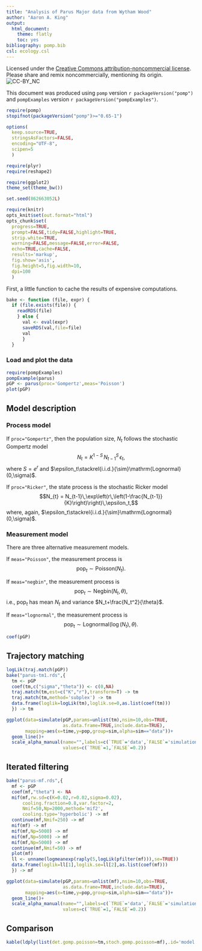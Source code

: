 ```yaml
---
title: "Analysis of Parus Major data from Wytham Wood"
author: "Aaron A. King"
output:
  html_document:
    theme: flatly
    toc: yes
bibliography: pomp.bib
csl: ecology.csl
---
```


Licensed under the [Creative Commons attribution-noncommercial license](http://creativecommons.org/licenses/by-nc/3.0).
Please share and remix noncommercially, mentioning its origin.  
![CC-BY_NC](http://kingaa.github.io/images/cc-by-nc.png)

This document was produced using `pomp` version `r packageVersion("pomp")` and `pompExamples` version `r packageVersion("pompExamples")`.

```r
require(pomp)
stopifnot(packageVersion("pomp")>="0.65-1")

options(
  keep.source=TRUE,
  stringsAsFactors=FALSE,
  encoding="UTF-8",
  scipen=5
  )

require(plyr)
require(reshape2)

require(ggplot2)
theme_set(theme_bw())

set.seed(862663052L)
```
```r
require(knitr)
opts_knit$set(out.format="html")
opts_chunk$set(
  progress=TRUE,
  prompt=FALSE,tidy=FALSE,highlight=TRUE,
  strip.white=TRUE,
  warning=FALSE,message=FALSE,error=FALSE,
  echo=TRUE,cache=FALSE,
  results='markup',
  fig.show='asis',
  fig.height=5,fig.width=10,
  dpi=100
  )
```

First, a little function to cache the results of expensive computations.

```r
bake <- function (file, expr) {
  if (file.exists(file)) {
    readRDS(file)
    } else {
      val <- eval(expr)
      saveRDS(val,file=file)
      val
      }
  }
```

### Load and plot the data

```r
require(pompExamples)
pompExample(parus)
pGP <- parus(proc='Gompertz',meas='Poisson')
plot(pGP)
```

## Model description

### Process model

If `proc="Gompertz"`, then the population size, $N_t$ follows the stochastic Gompertz model
$$N_{t} = K^{1-S}\,N_{t-1}^S\,\epsilon_t,$$
where $S=e^r$ and $\epsilon_t\stackrel{i.i.d.}{\sim}\mathrm{Lognormal}(0,\sigma)$.

If `proc="Ricker"`, the state process is the stochastic Ricker model
$$N_{t} = N_{t-1}\,\exp\left(r\,\left(1-\frac{N_{t-1}}{K}\right)\right)\,\epsilon_t,$$
where, again, $\epsilon_t\stackrel{i.i.d.}{\sim}\mathrm{Lognormal}(0,\sigma)$.

### Measurement model

There are three alternative measurement models.

If `meas="Poisson"`, the measurement process is
$$\mathrm{pop}_{t} \sim \mathrm{Poisson}(N_t).$$

If `meas="negbin"`, the measurement process is
$$\mathrm{pop}_{t} \sim \mathrm{Negbin}(N_t,\theta),$$
i.e., $\mathrm{pop}_t$ has mean $N_t$ and variance $N_t+\frac{N_t^2}{\theta}$.

If `meas="lognormal"`, the measurement process is
$$\mathrm{pop}_{t} \sim \mathrm{Lognormal}(\log(N_t),\theta).$$

```r
coef(pGP)
```

## Trajectory matching

```r
logLik(traj.match(pGP))
bake("parus-tm1.rds",{
  tm <- pGP
  coef(tm,c("sigma","theta")) <- c(0,NA)
  traj.match(tm,est=c("K","r"),transform=T) -> tm
  traj.match(tm,method='subplex') -> tm
  data.frame(loglik=logLik(tm),loglik.se=0,as.list(coef(tm)))
  }) -> tm
```
```r
ggplot(data=simulate(pGP,params=unlist(tm),nsim=10,obs=TRUE,
                     as.data.frame=TRUE,include.data=TRUE),
       mapping=aes(x=time,y=pop,group=sim,alpha=sim=="data"))+
  geom_line()+
  scale_alpha_manual(name="",labels=c(`TRUE`='data',`FALSE`='simulation'),
                     values=c(`TRUE`=1,`FALSE`=0.2))
```

## Iterated filtering

```r
bake("parus-mf.rds",{
  mf <- pGP
  coef(mf,"theta") <- NA
  mif(mf,rw.sd=c(K=0.02,r=0.02,sigma=0.02),
      cooling.fraction=0.8,var.factor=2,
      Nmif=50,Np=2000,method='mif2',
      cooling.type='hyperbolic') -> mf
  continue(mf,Nmif=250) -> mf
  mif(mf) -> mf
  mif(mf,Np=5000) -> mf
  mif(mf,Np=5000) -> mf
  mif(mf,Np=5000) -> mf
  continue(mf,Nmif=50) -> mf
  plot(mf)
  ll <- unname(logmeanexp(raply(5,logLik(pfilter(mf))),se=TRUE))
  data.frame(loglik=ll[1],loglik.se=ll[2],as.list(coef(mf)))
  }) -> mf
```
```r
ggplot(data=simulate(pGP,params=unlist(mf),nsim=10,obs=TRUE,
                     as.data.frame=TRUE,include.data=TRUE),
       mapping=aes(x=time,y=pop,group=sim,alpha=sim=="data"))+
  geom_line()+
  scale_alpha_manual(name="",labels=c(`TRUE`='data',`FALSE`='simulation'),
                     values=c(`TRUE`=1,`FALSE`=0.2))
```

## Comparison

```r
kable(ldply(list(det.gomp.poisson=tm,stoch.gomp.poisson=mf),.id='model'))
```
